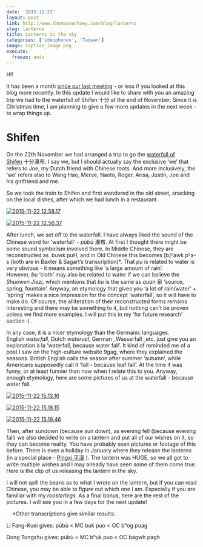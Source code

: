 ```yaml
---
date: '2015-12-23'
layout: post
link: http://www.thomasvanhoey.com/blog/lanterns
slug: lanterns
title: Lanterns in the sky
categories: ['ideophones', 'Taiwan']
image: caption_image.png
execute:
  freeze: auto
---
```


Hi! 

It has been a month [since our last meeting](http://www.thomasvanhoey.com/blog/pride-ride) - or less if you looked at this blog more recently. In this update I would like to share with you an amazing trip we had to the waterfall of Shifen 十分 at the end of November. Since it is Christmas time, I am planning to give a few more updates in the next week - to wrap things up.


# Shifen


On the 22th November we had arranged a trip to go the [waterfall of Shifen](https://en.wikipedia.org/wiki/Shifen_Waterfall) 十分瀑布. I say we, but I should actually say the exclusive 'we' that refers to Joe, my Dutch friend with Chinese roots. And more inclusively, the 'we' refers also to Wang Hao, Merve, Naoto, Roger, Arisa, Justin, Joe and his girlfriend and me.

So we took the train to Shifen and first wandered in the old street, snacking on the local dishes, after which we had lunch in a restaurant.

[![2015-11-22 12.58.17](https://farm1.staticflickr.com/607/23716492352_cebe625fae_z.jpg)](https://www.flickr.com/photos/86097314@N03/23716492352/in/album-72157661828937619/)

[![2015-11-22 12.56.37](https://farm6.staticflickr.com/5683/23198080553_b53711f8f0_z.jpg)](https://www.flickr.com/photos/86097314@N03/23198080553/in/album-72157661828937619/)

After lunch, we set off to the waterfall. I have always liked the sound of the Chinese word for 'waterfall' - _pùbù_ 瀑布. At first I thought there might be some sound symbolism involved there. In Middle Chinese, they are reconstructed as  buwk puH, and in Old Chinese this becomes [b]ˤawk pˤa-s (both are in Baxter & Sagart's transcription)*. That _pu_ is related to water is very obvious - it means something like 'a large amount of rain'. However, _bu_ 'cloth' may also be related to water if we can believe the _Shuowen Jiezi,_ which mentions that _bu_ is the same as _quan_ 泉 'source, spring, fountain'. Anyway, an etymology that gives you 'a lot of rain/water' + 'spring' makes a nice impression for the concept 'waterfall', so it will have to make do. Of course, the alliteration of their reconstructed forms remains interesting and there may be something to it, but nothing can't be proven unless we find more examples. I will put this in my 'for future research' section :) .

In any case, it is a nicer etymology than the Germanic languages. English _waterfall_, Dutch _waterval_, German _Wasserfall _etc. just give you an explanation à la 'waterfall, because water fall'. It kind of reminded me of a post I saw on the high-culture website 9gag, where they explained the seasons. British English calls the season after summer 'autumn', while Americans supposedly call it 'fall - because leaf fall'. At the time it was funny, or at least funnier than now when I relate this to you. Anyway, enough etymology, here are some pictures of us at the waterfall - because water fall.

[![2015-11-22 15.13.16](https://farm1.staticflickr.com/777/23196753614_e734e3583a_z.jpg)](https://www.flickr.com/photos/86097314@N03/23196753614/in/album-72157661828937619/)

[![2015-11-22 15.18.15](https://farm1.staticflickr.com/757/23742409161_f34289742c_z.jpg)](https://www.flickr.com/photos/86097314@N03/23742409161/in/album-72157661828937619/)

[![2015-11-22 15.19.46](https://farm6.staticflickr.com/5833/23798770946_b6ee7806e4_z.jpg)](https://www.flickr.com/photos/86097314@N03/23798770946/in/album-72157661828937619/)

Then, after sundown (because sun down), as evening fell (because evening fall) we also decided to write on a lantern and put all of our wishes on it, so they can become reality. You have probably seen pictures or footage of this before. There is even a holiday in January where they release the lanterns (in a special place - [Pingxi 平溪](https://en.wikipedia.org/wiki/Pingxi_District) ). The lantern was HUGE, so we all got to write multiple wishes and I may already have seen some of them come true. Here is the clip of us releasing the lantern in the sky. 

I will not spill the beans as to what I wrote on the lantern, but if you can read Chinese, you may be able to figure out which one I am. Especially if you are familiar with my _roosterlegs_. As a final bonus, here are the rest of the pictures. I will see you in a few days for the next update!  


    *Other transcriptions give similar results:

Li Fang-Kuei gives: pùbù < MC buk puo < OC bʰog puag

Dong Tongshu gives: pùbù < MC bʰuk puo < OC bagwh pagh  
